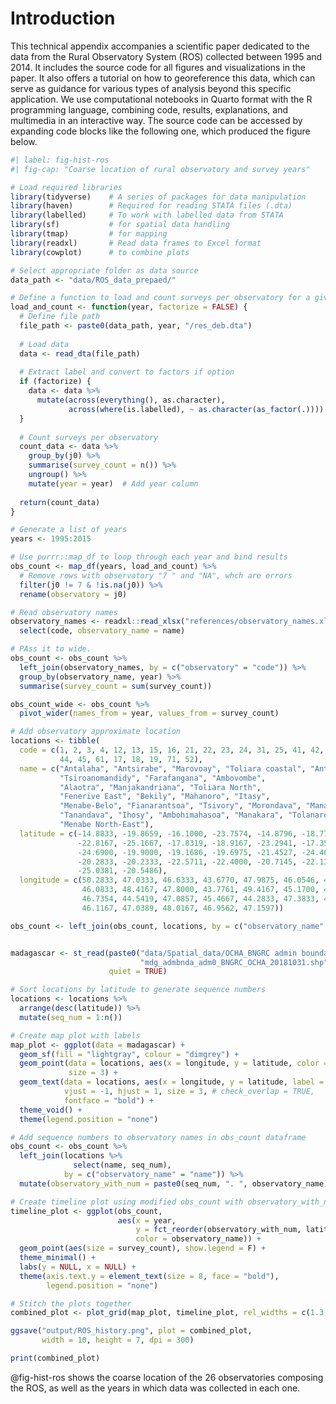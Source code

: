 # Introduction {.unnumbered}

This technical appendix accompanies a scientific paper dedicated to the data from the Rural Observatory System (ROS) collected between 1995 and 2014. It includes the source code for all figures and visualizations in the paper. It also offers a tutorial on how to georeference this data, which can serve as guidance for various types of analysis beyond this specific application. We use computational notebooks in Quarto format with the R programming language, combining code, results, explanations, and multimedia in an interactive way. The source code can be accessed by expanding code blocks like the following one, which produced the figure below.


```r
#| label: fig-hist-ros
#| fig-cap: "Coarse location of rural observatory and survey years"

# Load required libraries
library(tidyverse)    # A series of packages for data manipulation
library(haven)        # Required for reading STATA files (.dta)
library(labelled)     # To work with labelled data from STATA
library(sf)           # for spatial data handling
library(tmap)         # for mapping
library(readxl)       # Read data frames to Excel format
library(cowplot)      # to combine plots

# Select appropriate folder as data source
data_path <- "data/ROS_data_prepaed/"

# Define a function to load and count surveys per observatory for a given year
load_and_count <- function(year, factorize = FALSE) {
  # Define file path
  file_path <- paste0(data_path, year, "/res_deb.dta")
  
  # Load data
  data <- read_dta(file_path)
  
  # Extract label and convert to factors if option
  if (factorize) {
    data <- data %>%
      mutate(across(everything(), as.character),
             across(where(is.labelled), ~ as.character(as_factor(.))))
  }
  
  # Count surveys per observatory
  count_data <- data %>%
    group_by(j0) %>%
    summarise(survey_count = n()) %>%
    ungroup() %>%
    mutate(year = year)  # Add year column
  
  return(count_data)
}

# Generate a list of years
years <- 1995:2015

# Use purrr::map_df to loop through each year and bind results
obs_count <- map_df(years, load_and_count) %>%
  # Remove rows with observatory "7 " and "NA", whch are errors
  filter(j0 != 7 & !is.na(j0)) %>%
  rename(observatory = j0)

# Read observatory names
observatory_names <- readxl::read_xlsx("references/observatory_names.xlsx") %>%
  select(code, observatory_name = name)

# PAss it to wide.
obs_count <- obs_count %>%
  left_join(observatory_names, by = c("observatory" = "code")) %>%
  group_by(observatory_name, year) %>%
  summarise(survey_count = sum(survey_count))

obs_count_wide <- obs_count %>%
  pivot_wider(names_from = year, values_from = survey_count)

# Add observatory approximate location
locations <- tibble(
  code = c(1, 2, 3, 4, 12, 13, 15, 16, 21, 22, 23, 24, 31, 25, 41, 42, 43, 51, 
           44, 45, 61, 17, 18, 19, 71, 52),
  name = c("Antalaha", "Antsirabe", "Marovoay", "Toliara coastal", "Antsohihy", 
           "Tsiroanomandidy", "Farafangana", "Ambovombe", 
           "Alaotra", "Manjakandriana", "Toliara North", 
           "Fenerive East", "Bekily", "Mahanoro", "Itasy", 
           "Menabe-Belo", "Fianarantsoa", "Tsivory", "Morondava", "Manandriana", 
           "Tanandava", "Ihosy", "Ambohimahasoa", "Manakara", "Tolanaro", 
           "Menabe North-East"),
  latitude = c(-14.8833, -19.8659, -16.1000, -23.7574, -14.8796, -18.7713, 
               -22.8167, -25.1667, -17.8319, -18.9167, -23.2941, -17.3500, 
               -24.6900, -19.9000, -19.1686, -19.6975, -21.4527, -24.4667, 
               -20.2833, -20.2333, -22.5711, -22.4000, -20.7145, -22.1333, 
               -25.0381, -20.5486),
  longitude = c(50.2833, 47.0333, 46.6333, 43.6770, 47.9875, 46.0546, 47.8333, 
                46.0833, 48.4167, 47.8000, 43.7761, 49.4167, 45.1700, 48.8000,
                46.7354, 44.5419, 47.0857, 45.4667, 44.2833, 47.3833, 45.0439, 
                46.1167, 47.0389, 48.0167, 46.9562, 47.1597))

obs_count <- left_join(obs_count, locations, by = c("observatory_name" = "name"))


madagascar <- st_read(paste0("data/Spatial_data/OCHA_BNGRC admin boundaries/",
                             "mdg_admbnda_adm0_BNGRC_OCHA_20181031.shp"),
                      quiet = TRUE)

# Sort locations by latitude to generate sequence numbers
locations <- locations %>%
  arrange(desc(latitude)) %>%
  mutate(seq_num = 1:n())

# Create map plot with labels
map_plot <- ggplot(data = madagascar) +
  geom_sf(fill = "lightgray", colour = "dimgrey") +
  geom_point(data = locations, aes(x = longitude, y = latitude, color = name), 
             size = 3) +
  geom_text(data = locations, aes(x = longitude, y = latitude, label = seq_num), 
            vjust = -1, hjust = 1, size = 3, # check_overlap = TRUE,
            fontface = "bold") + 
  theme_void() +
  theme(legend.position = "none")

# Add sequence numbers to observatory names in obs_count dataframe
obs_count <- obs_count %>%
  left_join(locations %>%
              select(name, seq_num), 
            by = c("observatory_name" = "name")) %>%
  mutate(observatory_with_num = paste0(seq_num, ". ", observatory_name))

# Create timeline plot using modified obs_count with observatory_with_num
timeline_plot <- ggplot(obs_count, 
                        aes(x = year, 
                            y = fct_reorder(observatory_with_num, latitude), 
                            color = observatory_name)) +
  geom_point(aes(size = survey_count), show.legend = F) +
  theme_minimal() +
  labs(y = NULL, x = NULL) +
  theme(axis.text.y = element_text(size = 8, face = "bold"),
        legend.position = "none")

# Stitch the plots together
combined_plot <- plot_grid(map_plot, timeline_plot, rel_widths = c(1.3, 2))

ggsave("output/ROS_history.png", plot = combined_plot, 
       width = 10, height = 7, dpi = 300)

print(combined_plot)
```
@fig-hist-ros shows the coarse location of the 26 observatories composing the ROS, as well as the years in which data was collected in each one. 

